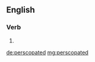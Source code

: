 ==English==

===Verb===
{{head|en}}

# {{en-past of|perscopate}}

[[de:perscopated]]
[[mg:perscopated]]